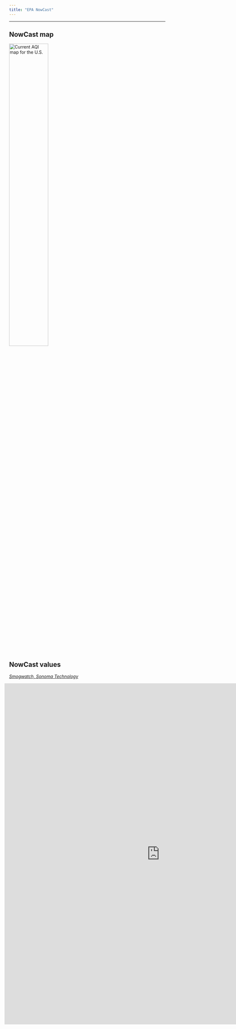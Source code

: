 ---
title: "EPA NowCast"
---

<hr> 

## NowCast map

[<img src="http://files.airnowtech.org/airnow/today/cur_aqi_usa.jpg" alt="Current AQI map for the U.S." width="50%" style="margin-left:0%; margin-right:1%; margin-bottom:2%;"/>](https://www.airnow.gov/index.cfm?action=airnow.local_state&stateid=24&mapcenter=0&tabs=1)  
  

## NowCast values  

[_Smogwatch, Sonoma Technology_](http://www.smogwatch.com/minn/realtimedata.cfm)

<div style="margin-left: -3%;">
<iframe src="http://www.smogwatch.com/minn/realtimedata.cfm" overflow="visible" frameborder="0" scrolling="no" style="width: 1000px; height: 1100px;"> </iframe> 

</div>
<br>